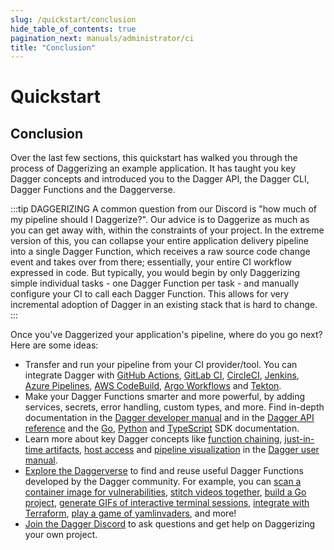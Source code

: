 ```yaml
---
slug: /quickstart/conclusion
hide_table_of_contents: true
pagination_next: manuals/administrator/ci
title: "Conclusion"
---
```


# Quickstart

## Conclusion

Over the last few sections, this quickstart has walked you through the process of Daggerizing an example application. It has taught you key Dagger concepts and introduced you to the Dagger API, the Dagger CLI, Dagger Functions and the Daggerverse.

:::tip DAGGERIZING
A common question from our Discord is "how much of my pipeline should I Daggerize?". Our advice is to Daggerize as much as you can get away with, within the constraints of your project. In the extreme version of this, you can collapse your entire application delivery pipeline into a single Dagger Function, which receives a raw source code change event and takes over from there; essentially, your entire CI workflow expressed in code. But typically, you would begin by only Daggerizing simple individual tasks - one Dagger Function per task - and manually configure your CI to call each Dagger Function. This allows for very incremental adoption of Dagger in an existing stack that is hard to change.
:::

Once you've Daggerized your application's pipeline, where do you go next? Here are some ideas:

- Transfer and run your pipeline from your CI provider/tool. You can integrate Dagger with [GitHub Actions](../integrations/642920-github-actions.mdx), [GitLab CI](../integrations/734201-gitlab.mdx), [CircleCI](../integrations/592501-circleci.mdx), [Jenkins](../integrations/322019-jenkins.mdx), [Azure Pipelines](../integrations/197291-azure-pipelines.mdx), [AWS CodeBuild](../integrations/963919-aws-codebuild.mdx), [Argo Workflows](../integrations/533927-argo-workflows.mdx) and [Tekton](../integrations/728101-tekton.mdx).
- Make your Dagger Functions smarter and more powerful, by adding services, secrets, error handling, custom types, and more. Find in-depth documentation in the [Dagger developer manual](../manuals/developer/index.mdx) and in the [Dagger API reference](https://docs.dagger.io/api/reference) and the [Go](https://pkg.go.dev/dagger.io/dagger), [Python](https://dagger-io.readthedocs.org/) and [TypeScript](../reference/typescript/modules.md) SDK documentation.
- Learn more about key Dagger concepts like [function chaining](../manuals/user/functions/539201-chaining.mdx), [just-in-time artifacts](../manuals/user/artifacts/723090-artifacts.mdx), [host access](../manuals/user/host/539261-host.mdx) and [pipeline visualization](../manuals/user/visualization/701082-visualization.mdx) in the [Dagger user manual](../manuals/user/index.mdx).
- [Explore the Daggerverse](https://daggerverse.dev) to find and reuse useful Dagger Functions developed by the Dagger community. For example, you can [scan a container image for vulnerabilities](https://daggerverse.dev/mod/github.com/jpadams/daggerverse/trivy), [stitch videos together](https://daggerverse.dev/mod/github.com/marcosnils/daggerverse/videostitch), [build a Go project](https://daggerverse.dev/mod/github.com/kpenfound/dagger-modules/golang), [generate GIFs of interactive terminal sessions](https://daggerverse.dev/mod/github.com/shykes/daggerverse/termcast), [integrate with Terraform](https://daggerverse.dev/mod/github.com/Excoriate/daggerverse/terraform), [play a game of yamlinvaders](https://daggerverse.dev/mod/github.com/sipsma/daggerverse/yamlinvaders), and more!
- [Join the Dagger Discord](https://discord.gg/dagger-io) to ask questions and get help on Daggerizing your own project.
